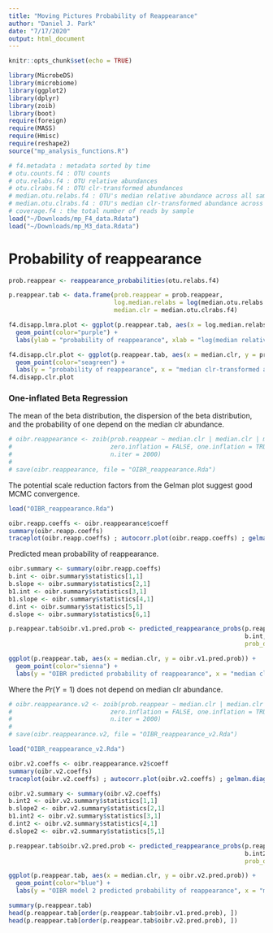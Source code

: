 ```yaml
---
title: "Moving Pictures Probability of Reappearance"
author: "Daniel J. Park"
date: "7/17/2020"
output: html_document
---
```


```r
knitr::opts_chunk$set(echo = TRUE)
```

```r
library(MicrobeDS)
library(microbiome)  
library(ggplot2)
library(dplyr)
library(zoib)
library(boot)
require(foreign)
require(MASS)
require(Hmisc)
require(reshape2)
source("mp_analysis_functions.R")
```

```r
# f4.metadata : metadata sorted by time
# otu.counts.f4 : OTU counts
# otu.relabs.f4 : OTU relative abundances
# otu.clrabs.f4 : OTU clr-transformed abundances
# median.otu.relabs.f4 : OTU's median relative abundance across all samples
# median.otu.clrabs.f4 : OTU's median clr-transformed abundance across all samples
# coverage.f4 : the total number of reads by sample
load("~/Downloads/mp_F4_data.Rdata")
load("~/Downloads/mp_M3_data.Rdata")
```

# Probability of reappearance

```r
prob.reappear <- reappearance_probabilities(otu.relabs.f4)

p.reappear.tab <- data.frame(prob.reappear = prob.reappear, 
                             log.median.relabs = log(median.otu.relabs.f4), 
                             median.clr = median.otu.clrabs.f4)

f4.disapp.lmra.plot <- ggplot(p.reappear.tab, aes(x = log.median.relabs, y = prob.reappear)) +
  geom_point(color="purple") +
  labs(ylab = "probability of reappearance", xlab = "log(median relative abundance)", title = "OTUs for subject F4")

f4.disapp.clr.plot <- ggplot(p.reappear.tab, aes(x = median.clr, y = prob.reappear)) +
  geom_point(color="seagreen") + 
  labs(y = "probability of reappearance", x = "median clr-transformed abundance", title = "OTUs for subject F4")
f4.disapp.clr.plot
```

### One-inflated Beta Regression
The mean of the beta distribution, the dispersion of the beta distribution, and the probability of one depend on the median clr abundance.
```r
# oibr.reappearance <- zoib(prob.reappear ~ median.clr | median.clr | median.clr, data = p.reappear.tab, joint = FALSE,
#                           zero.inflation = FALSE, one.inflation = TRUE, EUID = rownames(p.reappear.tab),
#                           n.iter = 2000)
# 
# save(oibr.reappearance, file = "OIBR_reappearance.Rda")
```


The potential scale reduction factors from the Gelman plot suggest good MCMC convergence. 
```r
load("OIBR_reappearance.Rda")

oibr.reapp.coeffs <- oibr.reappearance$coeff
summary(oibr.reapp.coeffs)
traceplot(oibr.reapp.coeffs) ; autocorr.plot(oibr.reapp.coeffs) ; gelman.diag(oibr.reapp.coeffs)
```


Predicted mean probability of reappearance.
```r
oibr.summary <- summary(oibr.reapp.coeffs)
b.int <- oibr.summary$statistics[1,1]
b.slope <- oibr.summary$statistics[2,1]
b1.int <- oibr.summary$statistics[3,1]
b1.slope <- oibr.summary$statistics[4,1]
d.int <- oibr.summary$statistics[5,1]
d.slope <- oibr.summary$statistics[6,1]
```


```r
p.reappear.tab$oibr.v1.pred.prob <- predicted_reappearance_probs(p.reappear.tab$median.clr, 
                                                                 b.int, b.slope, d.int, d.slope, b1.int, b1.slope, 
                                                                 prob_one_regress_covariate = TRUE, seed = 0)

ggplot(p.reappear.tab, aes(x = median.clr, y = oibr.v1.pred.prob)) +
  geom_point(color="sienna") + 
  labs(y = "OIBR predicted probability of reappearance", x = "median clr-transformed abundance", title = "OTUs for subject F4")
```


Where the $Pr(Y=1)$ does not depend on median clr abundance. 
```r
# oibr.reappearance.v2 <- zoib(prob.reappear ~ median.clr | median.clr | 1, data = f4.otu.reappearance, joint = FALSE,
#                           zero.inflation = FALSE, one.inflation = TRUE, EUID = rownames(f4.otu.reappearance),
#                           n.iter = 2000)
# 
# save(oibr.reappearance.v2, file = "OIBR_reappearance_v2.Rda")
```

```r
load("OIBR_reappearance_v2.Rda")

oibr.v2.coeffs <- oibr.reappearance.v2$coeff
summary(oibr.v2.coeffs)
traceplot(oibr.v2.coeffs) ; autocorr.plot(oibr.v2.coeffs) ; gelman.diag(oibr.v2.coeffs)
```

```r
oibr.v2.summary <- summary(oibr.v2.coeffs)
b.int2 <- oibr.v2.summary$statistics[1,1]
b.slope2 <- oibr.v2.summary$statistics[2,1]
b1.int2 <- oibr.v2.summary$statistics[3,1]
d.int2 <- oibr.v2.summary$statistics[4,1]
d.slope2 <- oibr.v2.summary$statistics[5,1]

p.reappear.tab$oibr.v2.pred.prob <- predicted_reappearance_probs(p.reappear.tab$median.clr, 
                                                                 b.int2, b.slope2, d.int2, d.slope2, b1.int2,
                                                                 prob_one_regress_covariate = FALSE, seed = 0)

ggplot(p.reappear.tab, aes(x = median.clr, y = oibr.v2.pred.prob)) +
  geom_point(color="blue") + 
  labs(y = "OIBR model 2 predicted probability of reappearance", x = "median clr-transformed abundance", title = "OTUs for subject F4")

```


```r
summary(p.reappear.tab)
head(p.reappear.tab[order(p.reappear.tab$oibr.v1.pred.prob), ])
head(p.reappear.tab[order(p.reappear.tab$oibr.v2.pred.prob), ])
```


